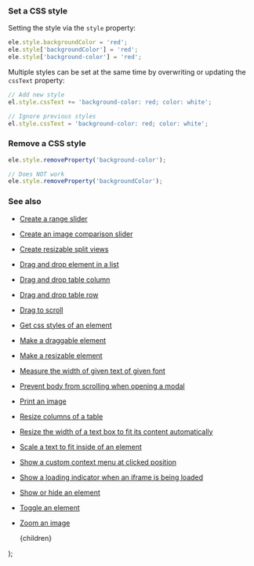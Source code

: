 
### Set a CSS style

Setting the style via the `style` property:

```js
ele.style.backgroundColor = 'red';
ele.style['backgroundColor'] = 'red';
ele.style['background-color'] = 'red';
```

Multiple styles can be set at the same time by overwriting or updating the `cssText` property:

```js
// Add new style
el.style.cssText += 'background-color: red; color: white';

// Ignore previous styles
el.style.cssText = 'background-color: red; color: white';
```

### Remove a CSS style

```js
ele.style.removeProperty('background-color');

// Does NOT work
ele.style.removeProperty('backgroundColor');
```

### See also

-   [Create a range slider](/create-a-range-slider)
-   [Create an image comparison slider](/create-an-image-comparison-slider)
-   [Create resizable split views](/create-resizable-split-views)
-   [Drag and drop element in a list](/drag-and-drop-element-in-a-list)
-   [Drag and drop table column](/drag-and-drop-table-column)
-   [Drag and drop table row](/drag-and-drop-table-row)
-   [Drag to scroll](/drag-to-scroll)
-   [Get css styles of an element](/get-css-styles-of-an-element)
-   [Make a draggable element](/make-a-draggable-element)
-   [Make a resizable element](/make-a-resizable-element)
-   [Measure the width of given text of given font](/measure-the-width-of-given-text-of-given-font)
-   [Prevent body from scrolling when opening a modal](/prevent-body-from-scrolling-when-opening-a-modal)
-   [Print an image](/print-an-image)
-   [Resize columns of a table](/resize-columns-of-a-table)
-   [Resize the width of a text box to fit its content automatically](/resize-the-width-of-a-text-box-to-fit-its-content-automatically)
-   [Scale a text to fit inside of an element](/scale-a-text-to-fit-inside-of-an-element)
-   [Show a custom context menu at clicked position](/show-a-custom-context-menu-at-clicked-position)
-   [Show a loading indicator when an iframe is being loaded](/show-a-loading-indicator-when-an-iframe-is-being-loaded)
-   [Show or hide an element](/show-or-hide-an-element)
-   [Toggle an element](/toggle-an-element)
-   [Zoom an image](/zoom-an-image)

    <PostLayout keywords="" title="Set CSS style for an element">
        {children}
    </PostLayout>
);